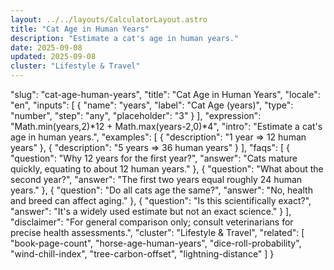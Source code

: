 ```yaml
---
layout: ../../layouts/CalculatorLayout.astro
title: "Cat Age in Human Years"
description: "Estimate a cat's age in human years."
date: 2025-09-08
updated: 2025-09-08
cluster: "Lifestyle & Travel"
---
```


  "slug": "cat-age-human-years",
  "title": "Cat Age in Human Years",
  "locale": "en",
  "inputs": [
    {
      "name": "years",
      "label": "Cat Age (years)",
      "type": "number",
      "step": "any",
      "placeholder": "3"
    }
  ],
  "expression": "Math.min(years,2)*12 + Math.max(years-2,0)*4",
  "intro": "Estimate a cat's age in human years.",
  "examples": [
    {
      "description": "1 year ⇒ 12 human years"
    },
    {
      "description": "5 years ⇒ 36 human years"
    }
  ],
  "faqs": [
    {
      "question": "Why 12 years for the first year?",
      "answer": "Cats mature quickly, equating to about 12 human years."
    },
    {
      "question": "What about the second year?",
      "answer": "The first two years equal roughly 24 human years."
    },
    {
      "question": "Do all cats age the same?",
      "answer": "No, health and breed can affect aging."
    },
    {
      "question": "Is this scientifically exact?",
      "answer": "It's a widely used estimate but not an exact science."
    }
  ],
  "disclaimer": "For general comparison only; consult veterinarians for precise health assessments.",
  "cluster": "Lifestyle & Travel",
  "related": [
    "book-page-count",
    "horse-age-human-years",
    "dice-roll-probability",
    "wind-chill-index",
    "tree-carbon-offset",
    "lightning-distance"
  ]
}

<Calculator schema={schema} />
